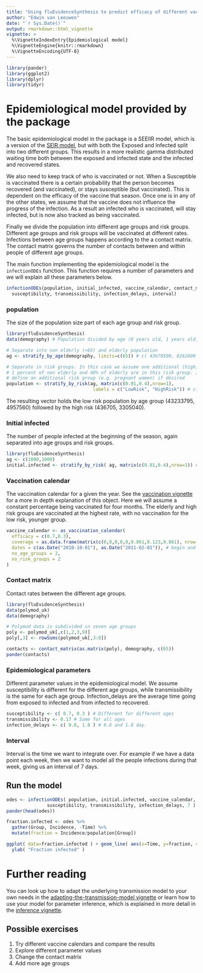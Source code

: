 ```yaml
---
title: "Using fluEvidenceSynthesis to predict efficacy of different vaccination scenarios"
author: "Edwin van Leeuwen"
date: "`r Sys.Date()`"
output: rmarkdown::html_vignette
vignette: >
  %\VignetteIndexEntry{Epidemiological model}
  %\VignetteEngine{knitr::rmarkdown}
  %\VignetteEncoding{UTF-8}
---
```


```r
library(pander)
library(ggplot2)
library(dplyr)
library(tidyr)
```

# Epidemiological model provided by the package

The basic epidemiological model in the package is a SEEIIR model, which is a version of the [SEIR model](https://en.wikipedia.org/wiki/Compartmental_models_in_epidemiology#The_SEIR_model), but with both the Exposed and Infected split into two different groups. This results in a more realistic gamma distributed waiting time both between the exposed and infected state and the infected and recovered states.

We also need to keep track of who is vaccinated or not. When a Susceptible is vaccinated there is a certain probability that the person becomes recovered (and vaccinated), or stays susceptible (but vaccinated). This is dependent on the efficacy of the vaccine that season. Once one is in any of the other states, we assume that the vaccine does not influence the progress of the infection. As a result an infected who is vaccinated, will stay infected, but is now also tracked as being vaccinated.

Finally we divide the population into different age groups and risk groups. Different age groups and risk groups will be vaccinated at different rates. Infections between age groups happens according to the a contact matrix. The contact matrix governs the number of contacts between and within people of different age groups.

The main function implementing the epidemiological model is the `infectionODEs` function. This function requires a number of parameters and we will explain all these parameters below.

```r
infectionODEs(population, initial_infected, vaccine_calendar, contact_matrix,
  susceptibility, transmissibility, infection_delays, interval)
```

### population

The size of the population size part of each age group and risk group.
```r
library(fluEvidenceSynthesis)
data(demography) # Population divided by age (0 years old, 1 years old, etc.)

# Separate into non elderly (<65) and elderly population
ag <- stratify_by_age(demography, limits=c(65)) # c( 43670500, 8262600 )

# Separate in risk groups. In this case we assume one additional (high) risk groups and that respectively 
# 1 percent of non elderly and 40% of elderly are in this risk group. It is possible to
# define an additional risk group (e.g. pregnant women) if desired
population <- stratify_by_risk(ag, matrix(c(0.01,0.4),nrow=1), 
                                labels = c("LowRisk", "HighRisk")) # c( 43233795, 4957560, 436705, 3305040 )
```
The resulting vector holds the low risk population by age group (43233795, 4957560) followed by the high risk (436705, 3305040).

### Initial infected

The number of people infected at the beginning of the season, again separated into age groups and risk groups.
```r
library(fluEvidenceSynthesis)
ag <- c(1000,1000)
initial.infected <- stratify_by_risk( ag, matrix(c(0.01,0.4),nrow=1)) # c(990, 600, 10, 400)
```

### Vaccination calendar

The vaccination calendar for a given the year. See the [vaccination vignette](https://blackedder.github.io/flu-evidence-synthesis/vaccination.html) for a more in depth explanation of this object. Here we will assume a constant percentage being vaccinated for four months. The elderly and high risk groups are vaccinated at the highest rate, with no vaccination for the low risk, younger group. 

```r
vaccine_calendar <- as_vaccination_calendar(
  efficacy = c(0.7,0.3),
  coverage = as.data.frame(matrix(c(0,0,0,0,0,0.861,0.123,0.861), nrow = 2, byrow = T)),
  dates = c(as.Date("2010-10-01"), as.Date("2011-02-01")), # begin and end date
  no_age_groups = 2,
  no_risk_groups = 2
)
```

### Contact matrix

Contact rates between the different age groups.

```r
library(fluEvidenceSynthesis)
data(polymod_uk)
data(demography)

# Polymod data is subdivided in seven age groups
poly <- polymod_uk[,c(1,2,3,9)]
poly[,3] <- rowSums(polymod_uk[,3:8])

contacts <- contact_matrix(as.matrix(poly), demography, c(65))
pander(contacts)
```

### Epidemiological parameters

Different parameter values in the epidemiological model. We assume susceptibility is different for the different age groups, while transmissibility is the same for each age group. Infection_delays are the average time going from exposed to infected and from infected to recovered.

```r
susceptibility <- c( 0.7, 0.3 ) # Different for different ages
transmissibility <- 0.17 # Same for all ages
infection_delays <- c( 0.8, 1.8 ) # 0.8 and 1.8 day.
```

### Interval

Interval is the time we want to integrate over. For example if we have a data point each week, then we want to model all the people infections during that week, giving us an interval of 7 days.

## Run the model

```r
odes <- infectionODEs( population, initial.infected, vaccine_calendar, contacts, 
               susceptibility, transmissibility, infection_delays, 7 )
pander(head(odes))
```

```r
fraction.infected <- odes %>%
  gather(Group, Incidence, -Time) %>%
  mutate(fraction = Incidence/population[Group])

ggplot( data=fraction.infected ) + geom_line( aes(x=Time, y=fraction, colour = Group) ) + 
  ylab( "Fraction infected" )
```

# Further reading

You can look up how to adapt the underlying transmission model to your own needs in the [adapting-the-transmission-model vignette](https://blackedder.github.io/flu-evidence-synthesis/adapting-the-transmission-model.html) or learn how to use your model for parameter inference, which is explained in more detail in the [inference vignette](https://blackedder.github.io/flu-evidence-synthesis/inference.html).

## Possible exercises

1. Try different vaccine calendars and compare the results
2. Explore different parameter values
3. Change the contact matrix
4. Add more age groups